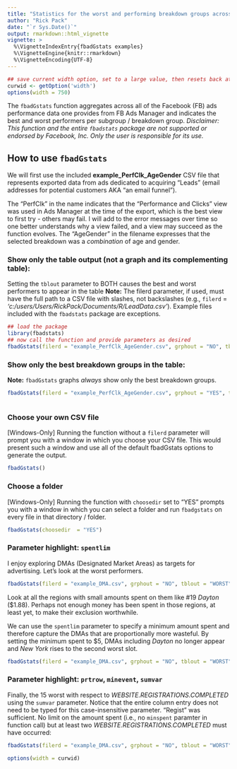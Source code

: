 ---
title: "Statistics for the worst and performing breakdown groups across Facebook ads"
author: "Rick Pack"
date: "`r Sys.Date()`"
output: rmarkdown::html_vignette
vignette: >
  %\VignetteIndexEntry{fbadGstats examples}
  %\VignetteEngine{knitr::rmarkdown}
  %\VignetteEncoding{UTF-8}
---
```{r set-options, echo=FALSE, cache=FALSE}
## save current width option, set to a large value, then resets back at end of code
curwid <- getOption('width')
options(width = 750)
```

The `fbadGstats` function aggregates across all of the Facebook (FB) ads performance data one provides from FB Ads Manager and indicates the best and worst performers per subgroup / breakdown group. *Disclaimer: This function and the entire `fbadstats` package are not supported or endorsed by Facebook, Inc. Only the user is responsible for its use.*

## How to use `fbadGstats`

We will first use the included **example_PerfClk_AgeGender** CSV file that represents exported data from ads dedicated to acquiring "Leads" (email addresses for potential customers AKA "an email funnel").

The "PerfClk" in the name indicates that the "Performance and Clicks" view was used in Ads Manager at the time of the export, which is the best view to first try - others may fail. I will add to the error messages over time so one better understands why a view failed, and a view may succeed as the function evolves. The "AgeGender" in the filename expresses that the selected breakdown was a *combination* of age and gender.

### Show only the table output (not a graph and its complementing table):
Setting the `tblout` parameter to BOTH causes the best and worst performers to appear in the table
**Note:** The filerd parameter, if used, must have the full path to a CSV file with slashes, not backslashes (e.g., `filerd` = *'c:/users/Users/RickPack/Documents/R/LeadData.csv'*).
    Example files included with the `fbadstats` package are exceptions.
```{r, message=FALSE}
## load the package
library(fbadstats)
## now call the function and provide parameters as desired
fbadGstats(filerd = "example_PerfClk_AgeGender.csv", grphout = "NO", tblout = "BOTH")
```
### Show only the best breakdown groups in the table:
**Note:** `fbadGstats` graphs *always* show only the best breakdown groups.
```{r fig.width = 10, fig.height = 4.5, fig.align = 'center'}
fbadGstats(filerd = "example_PerfClk_AgeGender.csv", grphout = "YES", tblout = "BEST")
```
```{r, eval = FALSE}
```
### Choose your own CSV file
[Windows-Only] Running the function without a `filerd` parameter will prompt you with a window in which you choose your CSV file.
This would present such a window and use all of the default fbadGstats options to generate the output.
```{r, eval = FALSE}
fbadGstats()
```
### Choose a folder
[Windows-Only] Running the function with `choosedir` set to "YES" prompts you with a window in which you can select a folder and run `fbadgstats` on every file in that directory / folder.
```{r, eval = FALSE}
fbadGstats(choosedir  = "YES")
```
### Parameter highlight: `spentlim`
I enjoy exploring DMAs (Designated Market Areas) as targets for advertising. Let's look at the worst performers.
```{r} 
fbadGstats(filerd = "example_DMA.csv", grphout = "NO", tblout = "WORST")
```
Look at all the regions with small amounts spent on them like #19 *Dayton* ($1.88). Perhaps not enough money has been spent in those regions, at least yet, to make their exclusion worthwhile.

We can use the `spentlim` parameter to specify a minimum amount spent and therefore capture the DMAs that are proportionally more wasteful. By setting the minimum spent to $5, DMAs including *Dayton* no longer appear and *New York* rises to the second worst slot.
```{r} 
fbadGstats(filerd = "example_DMA.csv", grphout = "NO", tblout = "WORST", spentlim = 5)
```
### Parameter highlight: `prtrow`, `minevent`, `sumvar`
Finally, the 15 worst with respect to *WEBSITE.REGISTRATIONS.COMPLETED* using the `sumvar` parameter. Notice that the entire column entry does not need to be typed for this case-insensitive parameter. "Regist" was sufficient.
No limit on the amount spent (i.e., no `minspent` paramter in function call) but at least two *WEBSITE.REGISTRATIONS.COMPLETED* must have occurred:
```{r} 
fbadGstats(filerd = "example_DMA.csv", grphout = "NO", tblout = "WORST", sumvar = "Regist", prtrow = 15, minevent = 2)
```
```{r echo=FALSE, cache=FALSE}
options(width = curwid)
```
